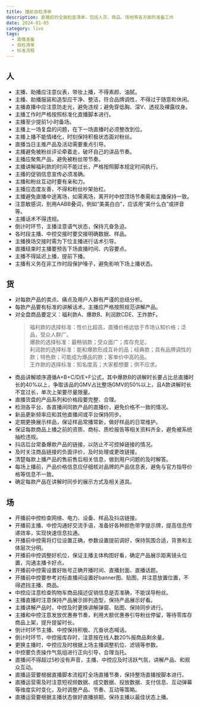 ```yaml
---
title: 播前自检清单
description: 直播前的全面检查清单，包括人员、商品、场地等各方面的准备工作
date: 2024-01-05
category: live
tags:
  - 直播准备
  - 自检清单
  - 标准流程
---
```


## 人

- 主播、助播应注意仪表，带妆上播，不得素颜、油腻。
- 主播、助播服装和造型应干净、整洁，符合品牌调性，不得过于随意和休闲。
- 主播直播中应注意防走光，避免违规；避免穿低胸、深V、透视及裸露纹身。
- 主播工作时严格按照标准化直播脚本进行。
- 主播至少提前1小时备场。
- 主播上一场复盘的问题，在下一场直播时必须整改到位。
- 主播上播不能情绪化，时刻保持积极状态面对粉丝。
- 直播当日主推产品及活动需要重点引导。
- 主播避免被粉丝评论牵着走，破坏自己的讲品节奏。
- 主播应聚焦产品，避免被粉丝带节奏。
- 主播讲解福利款的时间不能过长，严格按照脚本规定时间执行。
- 主播的促销信息宣传必须准确。
- 主播和粉丝互动时要有亲和力。
- 主播应态度友善，不得和粉丝吵架抬杠。
- 主播避免直播中途离场，如需离场，离开时中控顶场节奏需和主播保持一致。
- 注意敏感词，别用AABB叠词，例如“美美白白”，应该用“美什么白”或拼音等。
- 主播话术不得违规。
- 倒计时环节，主播注意语气状态，保持亢奋急迫。
- 各时段主播、中控交接时要交接明确数据、样品。
- 主播换场交接时需为下位主播进行话术引导。
- 直播结束时主播要预告下场直播时间、内容要点。
- 主播不得延迟上播，提前下播。
- 主播有义务在非工作时段保护嗓子，避免影响下场上播状态。

## 货

- 对每款产品的卖点、痛点及用户人群有严谨的总结分析。
- 每款产品要有标准的讲解话术，主播应严格按照规范讲解产品。
- 对全盘商品要定义：福利款A、爆款B、利润款CDE、王炸款F。
  > 福利款的选择标准：性价比超高，直播价格远低于市场认知价格；泛品，受众人群广。  
  > 爆款的选择标准：最畅销款；受众面广；库存充足。  
  > 利润款的选择标准：能和爆款形成互补的品；经典款；具有品牌调性的款；特色款；可能成为爆品的款；客单价中高的品。  
  > 王炸款的选择标准：知名度高；大家都想要；供不应求。
- 商品讲解顺序遵循A+B+C/D/E+F公式，其中爆款B的讲解时长要占比总直播时长的40%以上，争取该品的GMV占比整场GMV的50%以上，且A款讲解时长不宜过长，单次上架要尽量限量。
- 直播货盘的产品系列和价格段要完整、合理。
- 检测各平台、各直播间同款产品的直播价，避免价格不一致的情况。
- 新品更新频率应和其他直播间或平台保持同步。
- 定期更换展示样品，保证样品常播常新，做好样品的日常维护。
- 保证每款商品上播之前的资质、商标、质检报告等相关资料齐全，避免被系统抽检违规。
- 抖店后台常备爆款产品的链接，以防止不可控掉链接的情况。
- 及时关注商品链接的负面评价，及时处理或更改链接。
- 清楚每款上播产品的售前售后相关信息，做到用户问题的及时解答。
- 每场上播前，产品价格信息应仔细核对品牌的产品信息表，避免与官方指导价格等信息不一致。
- 确定每款产品在讲解时同步的展示方式及相关道具。

## 场

- 开播前中控检查网络、电力、设备、样品及抖店链接。
- 开播前主播、中控沟通好交流手语，准备好各种颜色带字提示牌，提高信息传递效率，实现快速信息拉通。
- 开播前中控需将灯位设置正确，参数设置提前调好，保持氛围合适，背景和主体层次分明。
- 开播前中控调整好机位，保证主播主体构图好看，确定产品展示距离镜头位置，沟通主播卡好点。
- 开播前中控需设置好账号正确开播时间、直播封面、直播话题。
- 开播前中控要参考对标直播间设置好banner图、贴图，并注意放置位置，不得遮挡主播、商品。
- 中控应注意检查购物车商品描述促销信息是否准确，不能误导粉丝。
- 主播直播时注意保持产品展示排列造型，保持产品展示好看。
- 主播讲解产品时，中控及时更换讲解弹窗、贴图、保持同步进行。
- 主播和中控注意发放优惠券节奏，利用大额优惠券引导粉丝停留，等待零库存商品上架，提升提留时长。
- 倒计时环节主播、中控保持积极、亢奋状态喊话。
- 倒计时环节，中控报库存时，注意按在线人数20%报商品剩余量。
- 更换主播时，中控应及时根据上场主播调整机位、滤镜等参数。
- 中控要负责操作气氛组进行正向引导，合理当托。
- 直播间不得超过5秒没有声音，主播、中控应及时活跃气氛，讲解产品、和观众互动。
- 直播运营要根据直播脚本流程盯全场直播节奏，保持整场直播按脚本进行。
- 直播运营需及时注意短视频数据、成交数据、投放数据、支付信息、互动弹幕等维度实时变化，及时调整产品、节奏、互动等策略。
- 直播运营要根据主播状态做好直播排期，保持主播以最佳状态上播。
